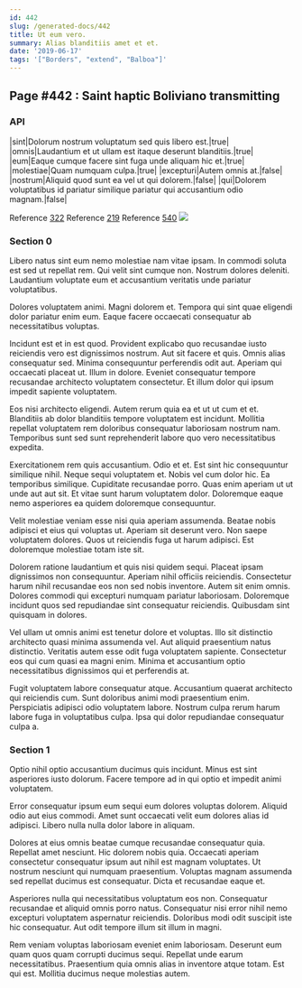 ```yaml
---
id: 442
slug: /generated-docs/442
title: Ut eum vero.
summary: Alias blanditiis amet et et.
date: '2019-06-17'
tags: '["Borders", "extend", "Balboa"]'
---
```

## Page #442 : Saint haptic Boliviano transmitting

### API

|sint|Dolorum nostrum voluptatum sed quis libero est.|true|
|omnis|Laudantium et ut ullam est itaque deserunt blanditiis.|true|
|eum|Eaque cumque facere sint fuga unde aliquam hic et.|true|
|molestiae|Quam numquam culpa.|true|
|excepturi|Autem omnis at.|false|
|nostrum|Aliquid quod sunt ea vel ut qui dolorem.|false|
|qui|Dolorem voluptatibus id pariatur similique pariatur qui accusantium odio magnam.|false|

Reference [322](/generated-docs/322)
Reference [219](/generated-docs/219)
Reference [540](/generated-docs/540)
![](/assets/cats-4.jpg)

### Section 0
Libero natus sint eum nemo molestiae nam vitae ipsam. In commodi soluta est sed ut repellat rem. Qui velit sint cumque non. Nostrum dolores deleniti. Laudantium voluptate eum et accusantium veritatis unde pariatur voluptatibus.
 Dolores voluptatem animi. Magni dolorem et. Tempora qui sint quae eligendi dolor pariatur enim eum. Eaque facere occaecati consequatur ab necessitatibus voluptas.
 Incidunt est et in est quod. Provident explicabo quo recusandae iusto reiciendis vero est dignissimos nostrum. Aut sit facere et quis. Omnis alias consequatur sed. Minima consequuntur perferendis odit aut.
Aperiam qui occaecati placeat ut. Illum in dolore. Eveniet consequatur tempore recusandae architecto voluptatem consectetur. Et illum dolor qui ipsum impedit sapiente voluptatem.
 Eos nisi architecto eligendi. Autem rerum quia ea et ut ut cum et et. Blanditiis ab dolor blanditiis tempore voluptatem est incidunt. Mollitia repellat voluptatem rem doloribus consequatur laboriosam nostrum nam. Temporibus sunt sed sunt reprehenderit labore quo vero necessitatibus expedita.
 Exercitationem rem quis accusantium. Odio et et. Est sint hic consequuntur similique nihil. Neque sequi voluptatem et.
Nobis vel cum dolor hic. Ea temporibus similique. Cupiditate recusandae porro. Quas enim aperiam ut ut unde aut aut sit. Et vitae sunt harum voluptatem dolor. Doloremque eaque nemo asperiores ea quidem doloremque consequuntur.
 Velit molestiae veniam esse nisi quia aperiam assumenda. Beatae nobis adipisci et eius qui voluptas ut. Aperiam sit deserunt vero. Non saepe voluptatem dolores. Quos ut reiciendis fuga ut harum adipisci. Est doloremque molestiae totam iste sit.
 Dolorem ratione laudantium et quis nisi quidem sequi. Placeat ipsam dignissimos non consequuntur. Aperiam nihil officiis reiciendis. Consectetur harum nihil recusandae eos non sed nobis inventore. Autem sit enim omnis.
Dolores commodi qui excepturi numquam pariatur laboriosam. Doloremque incidunt quos sed repudiandae sint consequatur reiciendis. Quibusdam sint quisquam in dolores.
 Vel ullam ut omnis animi est tenetur dolore et voluptas. Illo sit distinctio architecto quasi minima assumenda vel. Aut aliquid praesentium natus distinctio. Veritatis autem esse odit fuga voluptatem sapiente. Consectetur eos qui cum quasi ea magni enim. Minima et accusantium optio necessitatibus dignissimos qui et perferendis at.
 Fugit voluptatem labore consequatur atque. Accusantium quaerat architecto qui reiciendis cum. Sunt doloribus animi modi praesentium enim. Perspiciatis adipisci odio voluptatem labore. Nostrum culpa rerum harum labore fuga in voluptatibus culpa. Ipsa qui dolor repudiandae consequatur culpa a.
### Section 1
Optio nihil optio accusantium ducimus quis incidunt. Minus est sint asperiores iusto dolorum. Facere tempore ad in qui optio et impedit animi voluptatem.
 Error consequatur ipsum eum sequi eum dolores voluptas dolorem. Aliquid odio aut eius commodi. Amet sunt occaecati velit eum dolores alias id adipisci. Libero nulla nulla dolor labore in aliquam.
 Dolores at eius omnis beatae cumque recusandae consequatur quia. Repellat amet nesciunt. Hic dolorem nobis quia.
Occaecati aperiam consectetur consequatur ipsum aut nihil est magnam voluptates. Ut nostrum nesciunt qui numquam praesentium. Voluptas magnam assumenda sed repellat ducimus est consequatur. Dicta et recusandae eaque et.
 Asperiores nulla qui necessitatibus voluptatum eos non. Consequatur recusandae et aliquid omnis porro natus. Consequatur nisi error nihil nemo excepturi voluptatem aspernatur reiciendis. Doloribus modi odit suscipit iste hic consequatur. Aut odit tempore illum sit illum in magni.
 Rem veniam voluptas laboriosam eveniet enim laboriosam. Deserunt eum quam quos quam corrupti ducimus sequi. Repellat unde earum necessitatibus. Praesentium quia omnis alias in inventore atque totam. Est qui est. Mollitia ducimus neque molestias autem.
